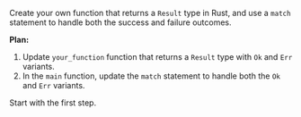 Create your own function that returns a `Result` type in Rust, and use a `match` statement to handle both the success and failure outcomes.



**Plan:**
1. Update `your_function` function that returns a `Result` type with `Ok` and `Err` variants.
2. In the `main` function, update the `match` statement to handle both the `Ok` and `Err` variants.

Start with the first step.